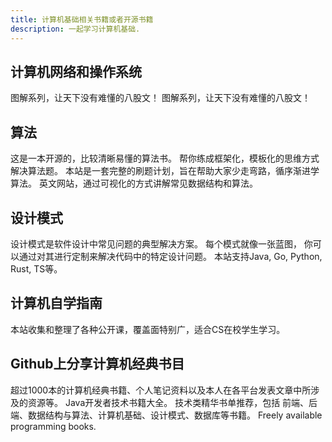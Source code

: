 ```yaml
---
title: 计算机基础相关书籍或者开源书籍
description: 一起学习计算机基础.
---
```



## 计算机网络和操作系统

<CardGrid>
	<Card title="图解计算机网络 By 小林coding" icon="seti:notebook">
		图解系列，让天下没有难懂的八股文！
		<LinkCard title="网站" href="https://xiaolincoding.com/network/" />
		<LinkCard title="Github" href="https://github.com/xiaolincoder/CS-Base" />
	</Card>
    <Card title="图解操作系统 By 小林coding" icon="seti:notebook">
		图解系列，让天下没有难懂的八股文！
		<LinkCard title="网站" href="https://xiaolincoding.com/os/" />
		<LinkCard title="Github" href="https://github.com/xiaolincoder/CS-Base" />
	</Card>
</CardGrid>

## 算法

<CardGrid>
	<Card title="Hello-Algo" icon="seti:notebook">
		这是一本开源的，比较清晰易懂的算法书。
		<LinkCard title="网站" href="https://www.hello-algo.com/" />
		<LinkCard title="Github" href="https://github.com/krahets/hello-algo" />
	</Card>
    <Card title="labuladong的算法笔记" icon="seti:notebook">
		帮你练成框架化，模板化的思维方式解决算法题。
		<LinkCard title="网站" href="https://labuladong.online/algo/home/" />
		<LinkCard title="Github" href="https://github.com/labuladong/fucking-algorithm" />
	</Card>
	<Card title="代码随想录" icon="seti:notebook">
		本站是一套完整的刷题计划，旨在帮助大家少走弯路，循序渐进学算法。
		<LinkCard title="网站" href="https://programmercarl.com/" />
		<LinkCard title="Github" href="https://github.com/youngyangyang04/leetcode-master" />
	</Card>
	<Card title="数据结构和算法 可视化" icon="seti:notebook">
		英文网站，通过可视化的方式讲解常见数据结构和算法。
		<LinkCard title="网站" href="https://www.cs.usfca.edu/~galles/visualization/Algorithms.html" />
	</Card>
</CardGrid>

## 设计模式

<CardGrid>
	<Card title="design-patterns" icon="seti:notebook">
		设计模式是软件设计中常见问题的典型解决方案。 每个模式就像一张蓝图， 你可以通过对其进行定制来解决代码中的特定设计问题。
        本站支持Java, Go, Python, Rust, TS等。
		<LinkCard title="网站" href="https://refactoringguru.cn/design-patterns" />
	</Card>
</CardGrid>

## 计算机自学指南

<CardGrid>
	<Card title="自学指南" icon="seti:notebook">
        本站收集和整理了各种公开课，覆盖面特别广，适合CS在校学生学习。
		<LinkCard title="网站" href="https://csdiy.wiki/#_7" />
		<LinkCard title="Github" href="https://github.com/pkuflyingpig/cs-self-learning/" />
	</Card>
</CardGrid>

## Github上分享计算机经典书目

<CardGrid>
	<Card title="CS-Books" icon="seti:notebook">
        超过1000本的计算机经典书籍、个人笔记资料以及本人在各平台发表文章中所涉及的资源等。
		<LinkCard title="Github" href="https://github.com/forthespada/CS-Books" />
	</Card>
	<Card title="awesome-java-books" icon="seti:notebook">
        Java开发者技术书籍大全。
		<LinkCard title="Github" href="https://github.com/sorenduan/awesome-java-books" />
	</Card>
	<Card title="awesome-books" icon="seti:notebook">
        技术类精华书单推荐，包括 前端、后端、数据结构与算法、计算机基础、设计模式、数据库等书籍。
		<LinkCard title="Github" href="https://github.com/biaochenxuying/awesome-books" />
	</Card>
	<Card title="free-programming-books" icon="seti:notebook">
        Freely available programming books.
		<LinkCard title="Github" href="https://github.com/EbookFoundation/free-programming-books/blob/main/books/free-programming-books-zh.md" />
	</Card>
</CardGrid>
